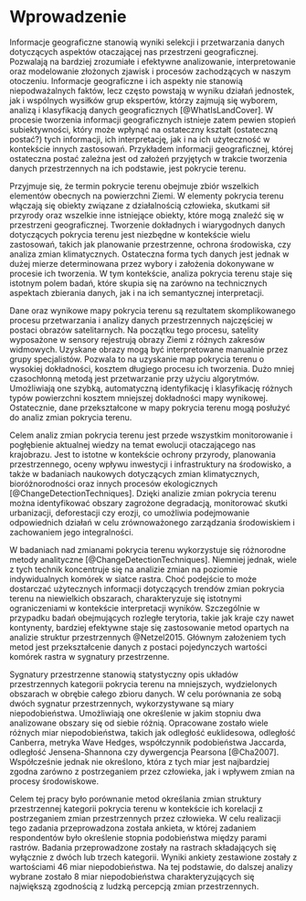 # Wprowadzenie {#sec-wprowadzenie}

<!-- akapit o subiektywności danych geograficznych -->
Informacje geograficzne stanowią wyniki selekcji i przetwarzania danych dotyczących aspektów otaczającej nas przestrzeni geograficznej.
Pozwalają na bardziej zrozumiałe i efektywne analizowanie, interpretowanie oraz modelowanie złożonych zjawisk i procesów zachodzących w naszym otoczeniu.
Informacje geograficzne i ich aspekty nie stanowią niepodważalnych faktów, lecz często powstają w wyniku działań jednostek, jak i wspólnych wysiłków grup ekspertów, którzy zajmują się wyborem, analizą i klasyfikacją danych geograficznych [@WhatIsLandCover].
W procesie tworzenia informacji geograficznych istnieje zatem pewien stopień subiektywności, który może wpłynąć na ostateczny kształt (ostateczną postać?) tych informacji, ich interpretację, jak i na ich użyteczność w kontekście innych zastosowań.
Przykładem informacji geograficznej, której ostateczna postać zależna jest od założeń przyjętych w trakcie tworzenia danych przestrzennych na ich podstawie, jest pokrycie terenu.

<!-- akapit o tym czym jest pokrycie terenu -->
Przyjmuje się, że termin pokrycie terenu obejmuje zbiór wszelkich elementów obecnych na powierzchni Ziemi.
W elementy pokrycia terenu włączają się obiekty związane z działalnością człowieka, skutkami sił przyrody oraz wszelkie inne istniejące obiekty, które mogą znaleźć się w przestrzeni geograficznej.
Tworzenie dokładnych i wiarygodnych danych dotyczących pokrycia terenu jest niezbędne w kontekście wielu zastosowań, takich jak planowanie przestrzenne, ochrona środowiska, czy analiza zmian klimatycznych.
Ostateczna forma tych danych jest jednak w dużej mierze determinowana przez wybory i założenia dokonywane w procesie ich tworzenia.
W tym kontekście, analiza pokrycia terenu staje się istotnym polem badań, które skupia się na zarówno na technicznych aspektach zbierania danych, jak i na ich semantycznej interpretacji.

<!-- akapit o tym jak robione są mapy pokrycia terenu -->
Dane oraz wynikowe mapy pokrycia terenu są rezultatem skomplikowanego procesu przetwarzania i analizy danych przestrzennych najczęściej w postaci obrazów satelitarnych.
Na początku tego procesu, satelity wyposażone w sensory rejestrują obrazy Ziemi z różnych zakresów widmowych. Uzyskane obrazy mogą być interpretowane manualnie przez grupy specjalistów.
Pozwala to na uzyskanie map pokrycia terenu o wysokiej dokładności, kosztem długiego procesu ich tworzenia.
Dużo mniej czasochłonną metodą jest przetwarzanie przy użyciu algorytmów.
Umożliwiają one szybką, automatyczną identyfikację i klasyfikację różnych typów powierzchni kosztem mniejszej dokładności mapy wynikowej.
Ostatecznie, dane przekształcone w mapy pokrycia terenu mogą posłużyć do analiz zmian pokrycia terenu.

<!-- akapit o tym że mapy pokrycia terenu można ze sobą porównywać a wyniki tego porównania mogą być wykorzystane w celu analizy zmian pokrycia terenu w czasie i przestrzeni -->
Celem analiz zmian pokrycia terenu jest przede wszystkim monitorowanie i pogłębienie aktualnej wiedzy na temat ewolucji otaczającego nas krajobrazu.
Jest to istotne w kontekście ochrony przyrody, planowania przestrzennego, oceny wpływu inwestycji i infrastruktury na środowisko, a także w badaniach naukowych dotyczących zmian klimatycznych, bioróżnorodności oraz innych procesów ekologicznych [@ChangeDetectionTechniques].
Dzięki analizie zmian pokrycia terenu można identyfikować obszary zagrożone degradacją, monitorować skutki urbanizacji, deforestacji czy erozji, co umożliwia podejmowanie odpowiednich działań w celu zrównoważonego zarządzania środowiskiem i zachowaniem jego integralności.

<!-- akapit o tym jakie istnieją sposoby porównywania zmian pokrycia terenu -->
W badaniach nad zmianami pokrycia terenu wykorzystuje się różnorodne metody analityczne [@ChangeDetectionTechniques].
Niemniej jednak, wiele z tych technik koncentruje się na analizie zmian na poziomie indywidualnych komórek w siatce rastra.
Choć podejście to może dostarczać użytecznych informacji dotyczących trendów zmian pokrycia terenu na niewielkich obszarach, charakteryzuje się istotnymi ograniczeniami w kontekście interpretacji wyników.
Szczególnie w przypadku badań obejmujących rozległe terytoria, takie jak kraje czy nawet kontynenty, bardziej efektywne staje się zastosowanie metod opartych na analizie struktur przestrzennych @Netzel2015.
Głównym założeniem tych metod jest przekształcenie danych z postaci pojedynczych wartości komórek rastra w sygnatury przestrzenne.

<!-- akapit o tym że są też miary odległości i czym one są -->
Sygnatury przestrzenne stanowią statystyczny opis układów przestrzennych kategorii pokrycia terenu na mniejszych, wydzielonych obszarach w obrębie całego zbioru danych.
W celu porównania ze sobą dwóch sygnatur przestrzennych, wykorzystywane są miary niepodobieństwa.
Umożliwiają one określenie w jakim stopniu dwa analizowane obszary się od siebie różnią.
Opracowane zostało wiele różnych miar niepodobieństwa, takich jak odległość euklidesowa, odległość Canberra, metryka Wave Hedges, współczynnik podobieństwa Jaccarda, odległość Jensena-Shannona czy dywergencja Pearsona  [@Cha2007].
Współcześnie jednak nie określono, która z tych miar jest najbardziej zgodna zarówno z postrzeganiem przez człowieka, jak i wpływem zmian na procesy środowiskowe.

<!-- cel pracy -->
Celem tej pracy było porównanie metod określania zmian struktury przestrzennej kategorii pokrycia terenu w kontekście ich korelacji z postrzeganiem zmian przestrzennych przez człowieka.
W celu realizacji tego zadania przeprowadzona została ankieta, w której zadaniem respondentów było określenie stopnia podobieństwa między parami rastrów.
Badania przeprowadzone zostały na rastrach składających się wyłącznie z dwóch lub trzech kategorii.
Wyniki ankiety zestawione zostały z wartościami 46 miar niepodobieństwa.
Na tej podstawie, do dalszej analizy wybrane zostało 8 miar niepodobieństwa charakteryzujących się największą zgodnością z ludzką percepcją zmian przestrzennych.
